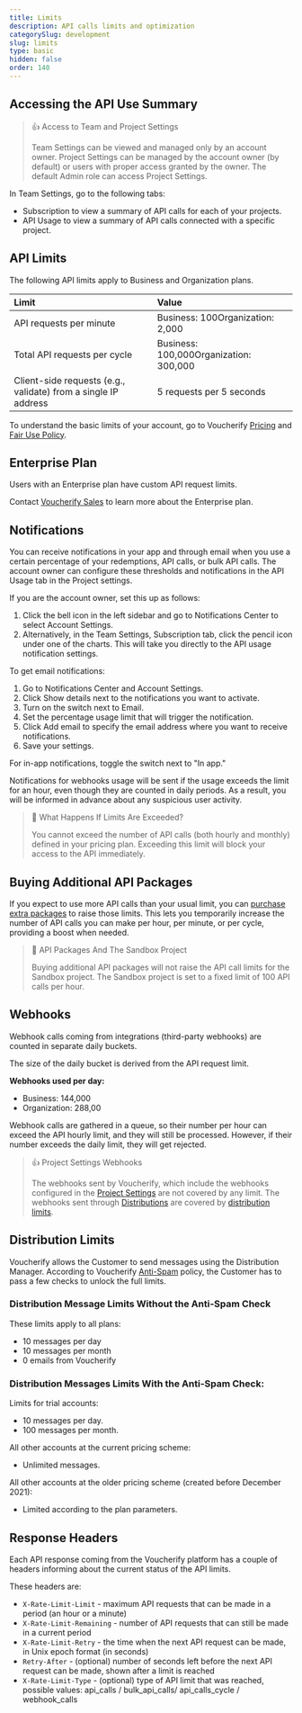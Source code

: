 ```yaml
---
title: Limits
description: API calls limits and optimization
categorySlug: development
slug: limits
type: basic
hidden: false
order: 140
---
```


## Accessing the API Use Summary

> 👍 Access to Team and Project Settings 
>
> Team Settings can be viewed and managed only by an account owner.
> Project Settings can be managed by the account owner (by default) or users with proper access granted by the owner. The default Admin role can access Project Settings.

In Team Settings, go to the following tabs:
- Subscription to view a summary of API calls for each of your projects. 
- API Usage to view a summary of API calls connected with a specific project.

## API Limits

The following API limits apply to Business and Organization plans.

| **Limit**                                                      | **Value**                                  |
| :------------------------------------------------------------- | :----------------------------------------- |
| API requests per minute                                        | Business: 100Organization: 2,000       |
| Total API requests per cycle                                   | Business: 100,000Organization: 300,000 |
| Client-side requests (e.g., validate) from a single IP address | 5 requests per 5 seconds                   |

To understand the basic limits of your account, go to Voucherify [Pricing](https://www.voucherify.io/pricing "Voucherify Pricing") and [Fair Use Policy](https://www.voucherify.io/legal/fair-use-policy "Voucherify Fair Use Policy").

## Enterprise Plan

Users with an Enterprise plan have custom API request limits.

Contact [Voucherify Sales](https://www.voucherify.io/contact-sales) to learn more about the Enterprise plan.

## Notifications

You can receive notifications in your app and through email when you use a certain percentage of your redemptions, API calls, or bulk API calls. The account owner can configure these thresholds and notifications in the API Usage tab in the Project settings.

If you are the account owner, set this up as follows:

1. Click the bell icon in the left sidebar and go to Notifications Center to select Account Settings.
2. Alternatively, in the Team Settings, Subscription tab, click the pencil icon under one of the charts. This will take you directly to the API usage notification settings.

To get email notifications:
1. Go to Notifications Center and Account Settings.
2. Click Show details next to the notifications you want to activate.
3. Turn on the switch next to Email.
4. Set the percentage usage limit that will trigger the notification.
5. Click Add email to specify the email address where you want to receive notifications.
6. Save your settings.

For in-app notifications, toggle the switch next to "In app."

Notifications for webhooks usage will be sent if the usage exceeds the limit for an hour, even though they are counted in daily periods. As a result, you will be informed in advance about any suspicious user activity.

> 📘 What Happens If Limits Are Exceeded?
>
> You cannot exceed the number of API calls (both hourly and monthly) defined in your pricing plan. Exceeding this limit will block your access to the API immediately.

## Buying Additional API Packages

If you expect to use more API calls than your usual limit, you can [purchase extra packages](https://support.voucherify.io/article/583-how-to-buy-extra-api-calls-packages "Buying additional API call packages") to raise those limits. This lets you temporarily increase the number of API calls you can make per hour, per minute, or per cycle, providing a boost when needed.

> 🚧 API Packages And The Sandbox Project
>
> Buying additional API packages will not raise the API call limits for the Sandbox project. The Sandbox project is set to a fixed limit of 100 API calls per hour.

## Webhooks

Webhook calls coming from integrations (third-party webhooks) are counted in separate daily buckets.

The size of the daily bucket is derived from the API request limit. 

**Webhooks used per day:**
- Business: 144,000
- Organization: 288,00

Webhook calls are gathered in a queue, so their number per hour can exceed the API hourly limit, and they will still be processed. However, if their number exceeds the daily limit, they will get rejected.

> 👍 Project Settings Webhooks
>
> The webhooks sent by Voucherify, which include the webhooks configured in the [Project Settings](ref:introduction-to-webhooks#webhooks-available-in-project-settings) are not covered by any limit. The webhooks sent through [Distributions](ref:introduction-to-webhooks#webhooks-available-in-distributions) are covered by [distribution limits](#distribution-limits).

## Distribution Limits

Voucherify allows the Customer to send messages using the Distribution Manager. According to Voucherify [Anti-Spam](https://www.voucherify.io/legal/anti-spam-policy-v1-1) policy, the Customer has to pass a few checks to unlock the full limits.

### Distribution Message Limits **Without** the Anti-Spam Check

These limits apply to all plans:
- 10 messages per day
- 10 messages per month
- 0 emails from Voucherify

### Distribution Messages Limits **With** the Anti-Spam Check:

Limits for trial accounts:
- 10 messages per day.
- 100 messages per month.

All other accounts at the current pricing scheme: 
- Unlimited messages.

All other accounts at the older pricing scheme (created before December 2021):
- Limited according to the plan parameters.

## Response Headers

Each API response coming from the Voucherify platform has a couple of headers informing about the current status of the API limits.

These headers are:
- `X-Rate-Limit-Limit` - maximum API requests that can be made in a period (an hour or a minute)
- `X-Rate-Limit-Remaining` - number of API requests that can still be made in a current period
- `X-Rate-Limit-Retry` - the time when the next API request can be made, in Unix epoch format (in seconds)
- `Retry-After` - (optional) number of seconds left before the next API request can be made, shown after a limit is reached
- `X-Rate-Limit-Type` - (optional) type of API limit that was reached, possible values: api_calls / bulk_api_calls/ api_calls_cycle / webhook_calls